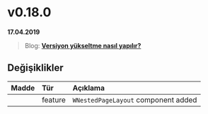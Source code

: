 
# v0.18.0

**17.04.2019**

> Blog: [__Versiyon yükseltme nasıl yapılır?__](/blog/how-to-version-upgrade)

## Değişiklikler

| Madde             | Tür           | Açıklama                                                                                          |
|:------------------|:--------------|:--------------------------------------------------------------------------------------------------|
|                   | feature       | `WNestedPageLayout` component added                                                               |

<br/>
<br/>